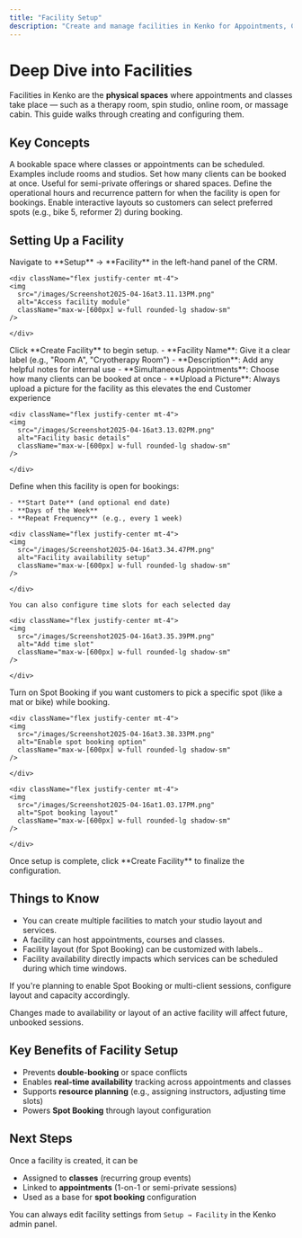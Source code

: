 ```yaml
---
title: "Facility Setup"
description: "Create and manage facilities in Kenko for Appointments, Classes, and Courses."
---
```


# Deep Dive into Facilities

Facilities in Kenko are the **physical spaces** where appointments and classes take place — such as a therapy room, spin studio, online room, or massage cabin. This guide walks through creating and configuring them.

## Key Concepts

<CardGroup cols="2">
  <Card title="Facility" icon="house">
    A bookable space where classes or appointments can be scheduled. Examples include rooms and studios.
  </Card>
  <Card title="Simultaneous Appointments" icon="users">
    Set how many clients can be booked at once. Useful for semi-private offerings or shared spaces.
  </Card>
  <Card title="Availability" icon="calendar-days">
    Define the operational hours and recurrence pattern for when the facility is open for bookings.
  </Card>
  <Card title="Spot Booking" icon="map">
    Enable interactive layouts so customers can select preferred spots (e.g., bike 5, reformer 2) during booking.
  </Card>
</CardGroup>

## Setting Up a Facility

<Steps>
  <Step title="Access Facility Setup">
    Navigate to **Setup** → **Facility** in the left-hand panel of the CRM.

    <div className="flex justify-center mt-4">
    <img
      src="/images/Screenshot2025-04-16at3.11.13PM.png"
      alt="Access facility module"
      className="max-w-[600px] w-full rounded-lg shadow-sm"
    />

    </div>
  </Step>
  <Step title="Create New Facility">
    Click **Create Facility** to begin setup.
  </Step>
  <Step title="Enter Basic Details">
    - **Facility Name**: Give it a clear label (e.g., "Room A", "Cryotherapy Room")
    - **Description**: Add any helpful notes for internal use
    - **Simultaneous Appointments**: Choose how many clients can be booked at once
    - **Upload a Picture**: Always upload a picture for the facility as this elevates the end Customer experience

    <div className="flex justify-center mt-4">
    <img
      src="/images/Screenshot2025-04-16at3.13.02PM.png"
      alt="Facility basic details"
      className="max-w-[600px] w-full rounded-lg shadow-sm"
    />

    </div>
  </Step>
  <Step title="Set General Availability">
    Define when this facility is open for bookings:

    - **Start Date** (and optional end date)
    - **Days of the Week**
    - **Repeat Frequency** (e.g., every 1 week)

    <div className="flex justify-center mt-4">
    <img
      src="/images/Screenshot2025-04-16at3.34.47PM.png"
      alt="Facility availability setup"
      className="max-w-[600px] w-full rounded-lg shadow-sm"
    />

    </div>

    You can also configure time slots for each selected day

    <div className="flex justify-center mt-4">
    <img
      src="/images/Screenshot2025-04-16at3.35.39PM.png"
      alt="Add time slot"
      className="max-w-[600px] w-full rounded-lg shadow-sm"
    />

    </div>
  </Step>
  <Step title="Enable Spot Booking (Optional)">
    Turn on Spot Booking if you want customers to pick a specific spot (like a mat or bike) while booking.

    <div className="flex justify-center mt-4">
    <img
      src="/images/Screenshot2025-04-16at3.38.33PM.png"
      alt="Enable spot booking option"
      className="max-w-[600px] w-full rounded-lg shadow-sm"
    />

    </div>

    <div className="flex justify-center mt-4">
    <img
      src="/images/Screenshot2025-04-16at1.03.17PM.png"
      alt="Spot booking layout"
      className="max-w-[600px] w-full rounded-lg shadow-sm"
    />

    </div>
  </Step>
  <Step title="Save Facility">
    Once setup is complete, click **Create Facility** to finalize the configuration.
  </Step>
</Steps>

## Things to Know

- You can create multiple facilities to match your studio layout and services.
- A facility can host appointments, courses and classes.
- Facility layout (for Spot Booking) can be customized with labels..
- Facility availability directly impacts which services can be scheduled during which time windows.

If you're planning to enable Spot Booking or multi-client sessions, configure layout and capacity accordingly.

<Info>
  Changes made to availability or layout of an active facility will affect future, unbooked sessions.
</Info>

## Key Benefits of Facility Setup

- Prevents **double-booking** or space conflicts
- Enables **real-time availability** tracking across appointments and classes
- Supports **resource planning** (e.g., assigning instructors, adjusting time slots)
- Powers **Spot Booking** through layout configuration

## Next Steps

Once a facility is created, it can be

- Assigned to **classes** (recurring group events)
- Linked to **appointments** (1-on-1 or semi-private sessions)
- Used as a base for **spot booking** configuration

You can always edit facility settings from `Setup → Facility` in the Kenko admin panel.